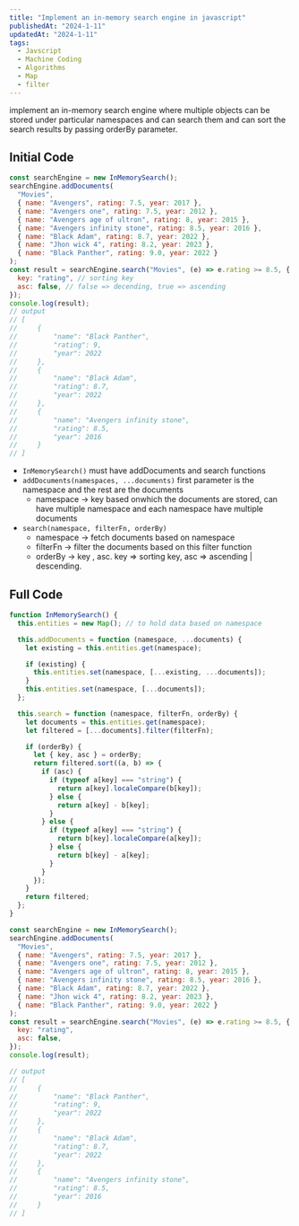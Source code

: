 ```yaml
---
title: "Implement an in-memory search engine in javascript"
publishedAt: "2024-1-11"
updatedAt: "2024-1-11"
tags:
  - Javscript
  - Machine Coding
  - Algorithms
  - Map
  - filter
---
```


implement an in-memory search engine where multiple objects can be stored
under particular namespaces and can search them and can sort the search results by passing orderBy parameter.

## Initial Code

```js
const searchEngine = new InMemorySearch();
searchEngine.addDocuments(
  "Movies",
  { name: "Avengers", rating: 7.5, year: 2017 },
  { name: "Avengers one", rating: 7.5, year: 2012 },
  { name: "Avengers age of ultron", rating: 8, year: 2015 },
  { name: "Avengers infinity stone", rating: 8.5, year: 2016 },
  { name: "Black Adam", rating: 8.7, year: 2022 },
  { name: "Jhon wick 4", rating: 8.2, year: 2023 },
  { name: "Black Panther", rating: 9.0, year: 2022 }
);
const result = searchEngine.search("Movies", (e) => e.rating >= 8.5, {
  key: "rating", // sorting key
  asc: false, // false => decending, true => ascending
});
console.log(result);
// output
// [
//     {
//         "name": "Black Panther",
//         "rating": 9,
//         "year": 2022
//     },
//     {
//         "name": "Black Adam",
//         "rating": 8.7,
//         "year": 2022
//     },
//     {
//         "name": "Avengers infinity stone",
//         "rating": 8.5,
//         "year": 2016
//     }
// ]
```

- `InMemorySearch()` must have addDocuments and search functions
- `addDocuments(namespaces, ...documents)` first parameter is the namespace and the rest are the documents
  - namespace -> key based onwhich the documents are stored, can have multiple namespace and each namespace have multiple documents
- `search(namespace, filterFn, orderBy)`
  - namespace -> fetch documents based on namespace
  - filterFn -> filter the documents based on this filter function
  - orderBy -> key , asc. key => sorting key, asc => ascending | descending.

## Full Code

```js
function InMemorySearch() {
  this.entities = new Map(); // to hold data based on namespace

  this.addDocuments = function (namespace, ...documents) {
    let existing = this.entities.get(namespace);

    if (existing) {
      this.entities.set(namespace, [...existing, ...documents]);
    }
    this.entities.set(namespace, [...documents]);
  };

  this.search = function (namespace, filterFn, orderBy) {
    let documents = this.entities.get(namespace);
    let filtered = [...documents].filter(filterFn);

    if (orderBy) {
      let { key, asc } = orderBy;
      return filtered.sort((a, b) => {
        if (asc) {
          if (typeof a[key] === "string") {
            return a[key].localeCompare(b[key]);
          } else {
            return a[key] - b[key];
          }
        } else {
          if (typeof a[key] === "string") {
            return b[key].localeCompare(a[key]);
          } else {
            return b[key] - a[key];
          }
        }
      });
    }
    return filtered;
  };
}

const searchEngine = new InMemorySearch();
searchEngine.addDocuments(
  "Movies",
  { name: "Avengers", rating: 7.5, year: 2017 },
  { name: "Avengers one", rating: 7.5, year: 2012 },
  { name: "Avengers age of ultron", rating: 8, year: 2015 },
  { name: "Avengers infinity stone", rating: 8.5, year: 2016 },
  { name: "Black Adam", rating: 8.7, year: 2022 },
  { name: "Jhon wick 4", rating: 8.2, year: 2023 },
  { name: "Black Panther", rating: 9.0, year: 2022 }
);
const result = searchEngine.search("Movies", (e) => e.rating >= 8.5, {
  key: "rating",
  asc: false,
});
console.log(result);

// output
// [
//     {
//         "name": "Black Panther",
//         "rating": 9,
//         "year": 2022
//     },
//     {
//         "name": "Black Adam",
//         "rating": 8.7,
//         "year": 2022
//     },
//     {
//         "name": "Avengers infinity stone",
//         "rating": 8.5,
//         "year": 2016
//     }
// ]
```
